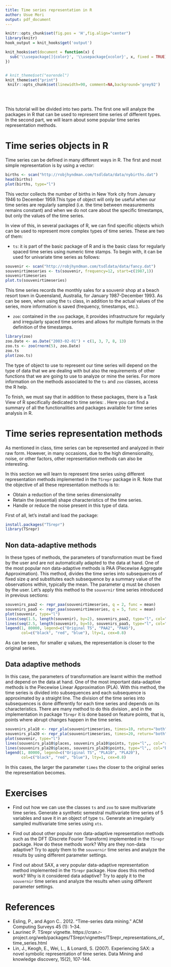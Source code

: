 ```yaml
---
title: Time series representation in R
author: Usue Mori
output: pdf_document
---
```


```r
knitr::opts_chunk$set(fig.pos = 'H',fig.align="center")
library(knitr)
hook_output = knit_hooks$get('output')

knit_hooks$set(document = function(x) {
  sub('\\usepackage[]{color}', '\\usepackage{xcolor}', x, fixed = TRUE)
})


# knit_theme$set("earendel")
knit_theme$set("print")
 knitr::opts_chunk$set(linewidth=90, comment=NA,background='grey92') 
 

```

<br>


This tutorial will be divided into two parts. The first one will analyze the packages in R that can be used to represent time series of different types. In the second part, we will learn about some popular time series representation methods.

# Time series objects in R

Time series can be defined in many different ways in R. The first and most simple representation is by using a vector:

```r
births <- scan("http://robjhyndman.com/tsdldata/data/nybirths.dat")
head(births)
plot(births, type="l")
```

This vector collects the number of births in New York city from January 1946 to December 1959.This type of object will only be  useful when our time series are regularly sampled (i.e. the time between measurements remains constant) and when we do not care about the specific timestamps, but only the values of the time series.

In view of this, in several packages of R, we can find specific objects which can be used to represent more complex types of time series. These are two of them:

* `ts`: it is part of the basic package of R and is the basic class for regularly spaced time series using numeric time stamps. To begin with, it can be used for univariate time series as follows:

```r
souvenir <- scan("http://robjhyndman.com/tsdldata/data/fancy.dat")
souvenirtimeseries <- ts(souvenir, frequency=12, start=c(1987,1))
souvenirtimeseries
plot.ts(souvenirtimeseries)
```

This time series records the monthly sales for a souvenir shop at a beach resort town in Queensland, Australia, for January 1987-December 1993. As can be seen, when using the `ts` class, in addition to the actual values of the series, more information is saved (frequency, timestamps, etc.).


* `zoo`: contained in the `zoo` package, it provides infrastructure for regularly and irregularly spaced time series and allows for multiple formats in the definition of the timestamps. 

```r
library(zoo)
zoo.Date <- as.Date("2003-02-01") + c(1, 3, 7, 8, 13)
zoo.ts <- zoo(rnorm(5), zoo.Date)
zoo.ts
plot(zoo.ts)
```
The type of object to use to represent our time series will depend on the type of data that we are dealing with but also the requirements of other functions that we are going to use to analyze or mine the series. For more information on the methods associated to the `ts` and `zoo` classes, access the R help.

To finish, we must say that in addition to these packages, there is a Task View of R specifically dedicated to time series: \url{https://cran.r-project.org/web/views/TimeSeries.html}. Here you can find a summary of all the functionalities and packages available for time series analysis in R.

# Time series representation methods

As mentioned in class, time series can be represented and analyzed in their raw form. However, in many occasions, due to the high dimensionality, noise, or other factors, other representation methods can also be interesting. 

In this section we will learn to represent time series using different representation methods implemented in the `TSrepr` package in R. Note that the objective of all these representation methods is to:

+   Obtain a reduction of the time series dimensionality
+   Retain the (essential) shape characteristics of the time series.
+   Handle or reduce the noise present in this type of data.

First of all, let's install and load the package:

```r
install.packages("TSrepr")
library(TSrepr)
```

## Non data-adaptive methods

In these types of methods, the parameters of transformation must be fixed by the user and are not automatically adapted to the data at hand. One of the most popular non data-adaptive methods is PAA (Piecewise Aggregate Approximation). This method, divides the time series into subsequences of fixed size $q$ and substitutes each subsequence by a summary value of the observations within, typically the mean. The parameter $q$ must be chosen by the user. Let's apply this method to  the `souvernir` time series introduced in previous sections:

```r
souvenirs_paa2 <- repr_paa(souvenirtimeseries, q = 2, func = mean)
souvenirs_paa5 <- repr_paa(souvenirtimeseries, q = 5, func = mean)
plot(souvenir, type="l")
lines(seq(1.5, length(souvenir), by=2), souvenirs_paa2, type="l", col="red")
lines(seq(2.5, length(souvenir), by=5), souvenirs_paa5, type="l", col="blue")
legend(1, 80000, legend=c("Original TS", "PAA2", "PAA5"),
       col=c("black", "red", "blue"), lty=1, cex=0.8)

```

As can be seen, for smaller $q$ values, the representation is closer to the original series.

## Data adaptive methods

In this case, the parameters of transformation are learnt within the method and depend on the data at hand. One of the most important data-adaptive methods is the Piecewise Linear Approximation (PLA). With this method, the time series is divided into subsequences and each subsequence is approximated by a straight line. The division of the time series into subsequences is done differently for each time series and depends on its characteristics. There are many method to do this division \cite{}, and in the implementation in package `TSrepr` it is done based on feature points, that is, points where abrupt changes happen in the time series.

```r
souvenirs_pla10 <- repr_pla(souvenirtimeseries, times=10, return="both")
souvenirs_pla20 <- repr_pla(souvenirtimeseries, times=20, return="both")
plot(souvenir, type="l")
lines(souvenirs_pla10$places, souvenirs_pla10$points, type="l",, col="red")
lines(souvenirs_pla20$places, souvenirs_pla20$points, type="l",, col="blue")
legend(1, 80000, legend=c("Original TS", "PLA10", "PLA20"),
       col=c("black", "red", "blue"), lty=1, cex=0.8)
```

In this cases, the larger the parameter `times` the closer to the original series the representation becomes.

# Exercises

+ Find out how we can use the classes `ts` and `zoo` to save multivariate time series. Generate a synthetic semestral multivariate time series of 5 variables and save it in an object of type `ts`. Generate an irregularly sampled multivariate time series using `xts`.  

+ Find out about other popular non data-adaptive representation methods such as the DFT (Discrete Fourier Transform) implemented in the `TSrepr` package. How do these methods work? Why are they non-data adaptive? Try to apply them to the `souvernir` time series and analyze the results by using different parameter settings.

+ Find out about SAX, a very popular data-adaptive representation method implemented in the `TSrepr` package. How does this method work? Why is it considered data adaptive? Try to apply it to the `souvernir` time series and analyze the results when using different parameter settings.

# References

+ Esling, P., and Agon C.. 2012. “Time-series data mining.” ACM Computing Surveys 45 (1): 1–34.
+ Laurinec P. TSrepr vignette. https://cran.r-project.org/web/packages/TSrepr/vignettes/TSrepr_representations_of_time_series.html
+ Lin, J., Keogh, E., Wei, L., & Lonardi, S. (2007). Experiencing SAX: a novel symbolic representation of time series. Data Mining and knowledge discovery, 15(2), 107-144.

